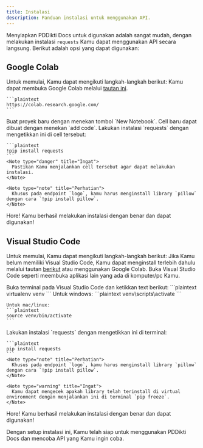 ```yaml
---
title: Instalasi
description: Panduan instalasi untuk menggunakan API.
---
```


Menyiapkan PDDikti Docs untuk digunakan adalah sangat mudah, dengan melakukan instalasi `requests` Kamu dapat menggunakan API secara langsung. Berikut adalah opsi yang dapat digunakan:

## Google Colab
Untuk memulai, Kamu dapat mengikuti langkah-langkah berikut:
<Stepper>
  <StepperItem title="Buka Google Colab">
    Kamu dapat membuka Google Colab melalui [tautan ini](https://colab.research.google.com/).

    ```plaintext
    https://colab.research.google.com/
    ```
  </StepperItem>

  <StepperItem title="Buat proyek baru">
    Buat proyek baru dengan menekan tombol `New Notebook`.
  </StepperItem>

  <StepperItem title="Buat cell baru">
    Cell baru dapat dibuat dengan menekan `add code`.
  </StepperItem>

  <StepperItem title="Install library requests">
    Lakukan instalasi `requests` dengan mengetikkan ini di cell tersebut:

    ```plaintext
    !pip install requests
    ```
    <Note type="danger" title="Ingat">
      Pastikan Kamu menjalankan cell tersebut agar dapat melakukan instalasi.
    </Note>

    <Note type="note" title="Perhatian">
      Khusus pada endpoint `logo`, kamu harus menginstall library `pillow` dengan cara `!pip install pillow`.
    </Note>

  </StepperItem>

  <StepperItem title="Hore!">
    <Note type="success" title="Berhasil">
      Hore! Kamu berhasil melakukan instalasi dengan benar dan dapat digunakan!
    </Note>
  </StepperItem>
</Stepper>

## Visual Studio Code
Untuk memulai, Kamu dapat mengikuti langkah-langkah berikut:
<Stepper>
  <StepperItem title="Buka Visual Studio Code">
    <Note type="warning" title="Peringatan">
      Jika Kamu belum memiliki Visual Studio Code, Kamu dapat menginstall terlebih dahulu melalui tautan [berikut](https://code.visualstudio.com/download/) atau menggunakan Google Colab.
    </Note>
    Buka Visual Studio Code seperti meembuka aplikasi lain yang ada di komputer/pc Kamu.
  </StepperItem>

  <StepperItem title="Buat virtual environment">
    Buka terminal pada Visual Studio Code dan ketikkan text berikut:
    ```plaintext
    virtualenv venv
    ```
  </StepperItem>

  <StepperItem title="Aktifkan virtual environment">
    Untuk windows:
    ```plaintext
    venv\scripts\activate
    ```

    Untuk mac/linux:
    ```plaintext
    source venv/bin/activate
    ```
  </StepperItem>

  <StepperItem title="Install library requests">
    Lakukan instalasi `requests` dengan mengetikkan ini di terminal:

    ```plaintext
    pip install requests
    ```
    <Note type="note" title="Perhatian">
      Khusus pada endpoint `logo`, kamu harus menginstall library `pillow` dengan cara `!pip install pillow`.
    </Note>

    <Note type="warning" title="Ingat">
      Kamu dapat mengecek apakah library telah terinstall di virtual environment dengan menjalankan ini di terminal `pip freeze`.
    </Note>

  </StepperItem>

  <StepperItem title="Hore!">
    <Note type="success" title="Berhasil">
      Hore! Kamu berhasil melakukan instalasi dengan benar dan dapat digunakan!
    </Note>
  </StepperItem>
</Stepper>

Dengan setup instalasi ini, Kamu telah siap untuk menggunakan PDDikti Docs dan mencoba API yang Kamu ingin coba.